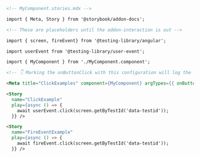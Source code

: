 ```md
<!-- MyComponent.stories.mdx -->

import { Meta, Story } from '@storybook/addon-docs';

<!-- These are placeholders until the addon-interaction is out -->

import { screen, fireEvent} from '@testing-library/angular';

import userEvent from '@testing-library/user-event';

import { MyComponent } from './MyComponent.component';

<!-- 👇 Marking the onButtonClick with this configuration will log the event in the Actions panel -->

<Meta title="ClickExamples" component={MyComponent} argTypes={{ onButtonClick: { action: true }}/>

<Story
  name="ClickExample"
  play={async () => {
    await userEvent.click(screen.getByTestId('data-testid'));
  }} />

<Story
  name="FireEventExample"
  play={async () => {
    await fireEvent.click(screen.getByTestId('data-testid'));
  }} />
```